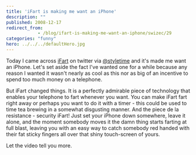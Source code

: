 ```yaml
---
title: 'iFart is making me want an iPhone'
description: ""
published: 2008-12-17
redirect_from: 
            - /blog/ifart-is-making-me-want-an-iphone/swizec/29
categories: "funny"
hero: ../../../defaultHero.jpg
---
```

Today I came across [iFart](http://ifartmobile.com/) on twitter via [@styletime](http://twitter.com/styletime) and it's made me want an iPhone. Let's set aside the fact I've wanted one for a while because any reason I wanted it wasn't nearly as cool as this nor as big of an incentive to spend too much money on a telephone.

But iFart changed things. It is a perfectly admirable piece of technology that enables your telephone to fart whenever you want. You can make iFart fart right away or perhaps you want to do it with a timer - this could be used to time tea brewing in a somewhat disgusting manner. And the piece de la resistance - security iFart! Just set your iPhone down somewhere, leave it alone, and the moment somebody moves it the damn thing starts farting at full blast, leaving you with an easy way to catch somebody red handed with their fat sticky fingers all over that shiny touch-screen of yours.

Let the video tell you more.